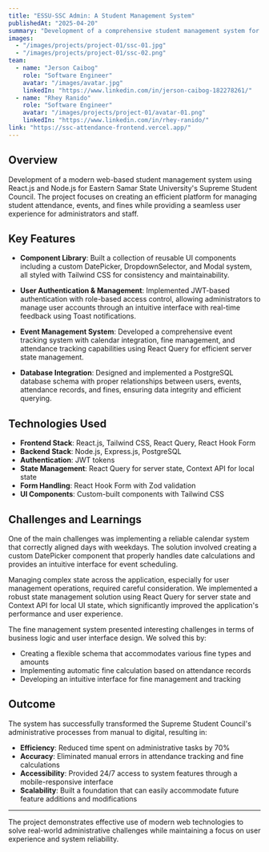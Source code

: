```yaml
---
title: "ESSU-SSC Admin: A Student Management System"
publishedAt: "2025-04-20"
summary: "Development of a comprehensive student management system for Eastern Samar State University's Supreme Student Council to track attendance, manage fines, and coordinate events using modern web technologies."
images:
  - "/images/projects/project-01/ssc-01.jpg"
  - "/images/projects/project-01/ssc-02.png"
team:
  - name: "Jerson Caibog"
    role: "Software Engineer"
    avatar: "/images/avatar.jpg"
    linkedIn: "https://www.linkedin.com/in/jerson-caibog-182278261/"
  - name: "Rhey Ranido"
    role: "Software Engineer"
    avatar: "/images/projects/project-01/avatar-01.png"
    linkedIn: "https://www.linkedin.com/in/rhey-ranido/"
link: "https://ssc-attendance-frontend.vercel.app/"
---
```


## Overview

Development of a modern web-based student management system using React.js and Node.js for Eastern Samar State University's Supreme Student Council. The project focuses on creating an efficient platform for managing student attendance, events, and fines while providing a seamless user experience for administrators and staff.

## Key Features

- **Component Library**: Built a collection of reusable UI components including a custom DatePicker, DropdownSelector, and Modal system, all styled with Tailwind CSS for consistency and maintainability.

- **User Authentication & Management**: Implemented JWT-based authentication with role-based access control, allowing administrators to manage user accounts through an intuitive interface with real-time feedback using Toast notifications.

- **Event Management System**: Developed a comprehensive event tracking system with calendar integration, fine management, and attendance tracking capabilities using React Query for efficient server state management.

- **Database Integration**: Designed and implemented a PostgreSQL database schema with proper relationships between users, events, attendance records, and fines, ensuring data integrity and efficient querying.

## Technologies Used

- **Frontend Stack**: React.js, Tailwind CSS, React Query, React Hook Form
- **Backend Stack**: Node.js, Express.js, PostgreSQL
- **Authentication**: JWT tokens
- **State Management**: React Query for server state, Context API for local state
- **Form Handling**: React Hook Form with Zod validation
- **UI Components**: Custom-built components with Tailwind CSS

## Challenges and Learnings

One of the main challenges was implementing a reliable calendar system that correctly aligned days with weekdays. The solution involved creating a custom DatePicker component that properly handles date calculations and provides an intuitive interface for event scheduling.

Managing complex state across the application, especially for user management operations, required careful consideration. We implemented a robust state management solution using React Query for server state and Context API for local UI state, which significantly improved the application's performance and user experience.

The fine management system presented interesting challenges in terms of business logic and user interface design. We solved this by:

- Creating a flexible schema that accommodates various fine types and amounts
- Implementing automatic fine calculation based on attendance records
- Developing an intuitive interface for fine management and tracking

## Outcome

The system has successfully transformed the Supreme Student Council's administrative processes from manual to digital, resulting in:

- **Efficiency**: Reduced time spent on administrative tasks by 70%
- **Accuracy**: Eliminated manual errors in attendance tracking and fine calculations
- **Accessibility**: Provided 24/7 access to system features through a mobile-responsive interface
- **Scalability**: Built a foundation that can easily accommodate future feature additions and modifications

---

The project demonstrates effective use of modern web technologies to solve real-world administrative challenges while maintaining a focus on user experience and system reliability.